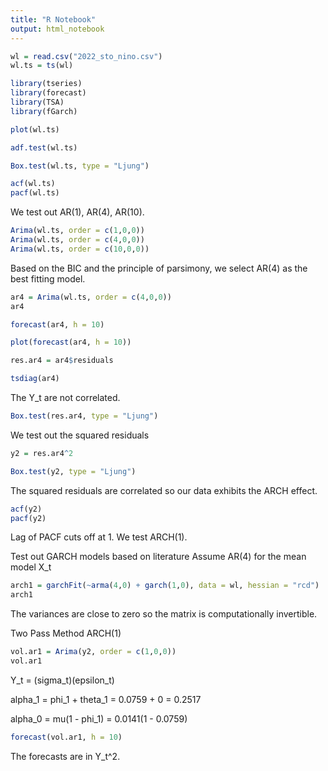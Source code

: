 ```yaml
---
title: "R Notebook"
output: html_notebook
---
```


```r
wl = read.csv("2022_sto_nino.csv")
wl.ts = ts(wl)
```

```r
library(tseries)
library(forecast)
library(TSA)
library(fGarch)
```

```r
plot(wl.ts)
```

```r
adf.test(wl.ts)
```
```r
Box.test(wl.ts, type = "Ljung")
```

```r
acf(wl.ts)
pacf(wl.ts)
```

We test out AR(1), AR(4), AR(10).

```r
Arima(wl.ts, order = c(1,0,0))
Arima(wl.ts, order = c(4,0,0))
Arima(wl.ts, order = c(10,0,0))
```


Based on the BIC and the principle of parsimony, we select AR(4) as the best fitting model.

```r
ar4 = Arima(wl.ts, order = c(4,0,0))
ar4
```

```r
forecast(ar4, h = 10)
```
```r
plot(forecast(ar4, h = 10))
```
```r
res.ar4 = ar4$residuals
```

```r
tsdiag(ar4)
```
The Y_t are not correlated.

```r
Box.test(res.ar4, type = "Ljung")
```

We test out the squared residuals

```r
y2 = res.ar4^2
```

```r
Box.test(y2, type = "Ljung")
```
The squared residuals are correlated so our data exhibits the ARCH effect. 

```r
acf(y2)
pacf(y2)
```
Lag of PACF cuts off at 1.
We test ARCH(1).

Test out GARCH models based on literature
Assume AR(4) for the mean model X_t
```r
arch1 = garchFit(~arma(4,0) + garch(1,0), data = wl, hessian = "rcd")
arch1
```
The variances are close to zero so the matrix is computationally invertible.

Two Pass Method
ARCH(1)
```r
vol.ar1 = Arima(y2, order = c(1,0,0))
vol.ar1
```
Y_t = (sigma_t)(epsilon_t)

alpha_1 = phi_1 + theta_1 = 0.0759 + 0 = 0.2517

alpha_0 = mu(1 - phi_1) = 0.0141(1 - 0.0759)
```r
forecast(vol.ar1, h = 10)
```
The forecasts are in Y_t^2.


```r

```

